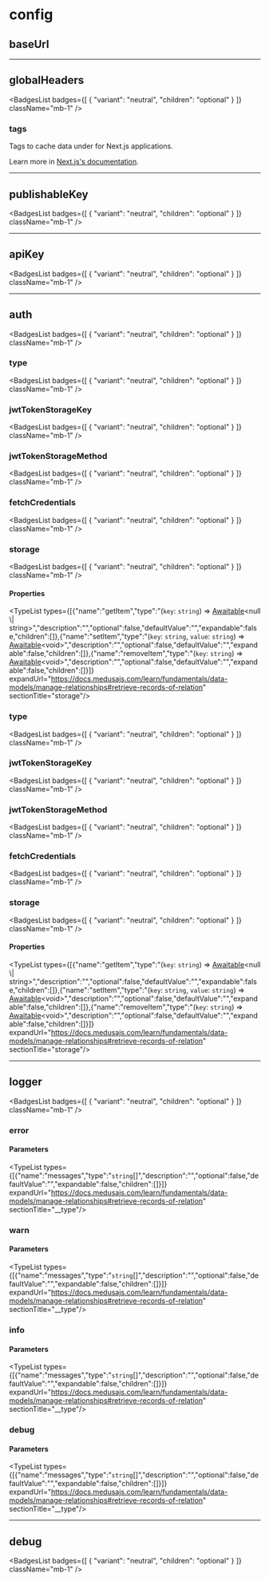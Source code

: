 
# config

## baseUrl

___

## globalHeaders

<BadgesList badges={[
  {
    "variant": "neutral",
    "children": "optional"
  }
]} className="mb-1" />

### tags

Tags to cache data under for Next.js applications.

Learn more in [Next.js's documentation](https://nextjs.org/docs/app/building-your-application/caching#fetch-optionsnexttags-and-revalidatetag).

___

## publishableKey

<BadgesList badges={[
  {
    "variant": "neutral",
    "children": "optional"
  }
]} className="mb-1" />

___

## apiKey

<BadgesList badges={[
  {
    "variant": "neutral",
    "children": "optional"
  }
]} className="mb-1" />

___

## auth

<BadgesList badges={[
  {
    "variant": "neutral",
    "children": "optional"
  }
]} className="mb-1" />

### type

<BadgesList badges={[
  {
    "variant": "neutral",
    "children": "optional"
  }
]} className="mb-1" />

### jwtTokenStorageKey

<BadgesList badges={[
  {
    "variant": "neutral",
    "children": "optional"
  }
]} className="mb-1" />

### jwtTokenStorageMethod

<BadgesList badges={[
  {
    "variant": "neutral",
    "children": "optional"
  }
]} className="mb-1" />

### fetchCredentials

<BadgesList badges={[
  {
    "variant": "neutral",
    "children": "optional"
  }
]} className="mb-1" />

### storage

<BadgesList badges={[
  {
    "variant": "neutral",
    "children": "optional"
  }
]} className="mb-1" />

#### Properties

<TypeList types={[{"name":"getItem","type":"(`key`: `string`) => [Awaitable](../../../types/js_sdk.admin.Awaitable/page.mdx)&#60;null \\| string&#62;","description":"","optional":false,"defaultValue":"","expandable":false,"children":[]},{"name":"setItem","type":"(`key`: `string`, `value`: `string`) => [Awaitable](../../../types/js_sdk.admin.Awaitable/page.mdx)&#60;void&#62;","description":"","optional":false,"defaultValue":"","expandable":false,"children":[]},{"name":"removeItem","type":"(`key`: `string`) => [Awaitable](../../../types/js_sdk.admin.Awaitable/page.mdx)&#60;void&#62;","description":"","optional":false,"defaultValue":"","expandable":false,"children":[]}]} expandUrl="https://docs.medusajs.com/learn/fundamentals/data-models/manage-relationships#retrieve-records-of-relation" sectionTitle="storage"/>

### type

<BadgesList badges={[
  {
    "variant": "neutral",
    "children": "optional"
  }
]} className="mb-1" />

### jwtTokenStorageKey

<BadgesList badges={[
  {
    "variant": "neutral",
    "children": "optional"
  }
]} className="mb-1" />

### jwtTokenStorageMethod

<BadgesList badges={[
  {
    "variant": "neutral",
    "children": "optional"
  }
]} className="mb-1" />

### fetchCredentials

<BadgesList badges={[
  {
    "variant": "neutral",
    "children": "optional"
  }
]} className="mb-1" />

### storage

<BadgesList badges={[
  {
    "variant": "neutral",
    "children": "optional"
  }
]} className="mb-1" />

#### Properties

<TypeList types={[{"name":"getItem","type":"(`key`: `string`) => [Awaitable](../../../types/js_sdk.admin.Awaitable/page.mdx)&#60;null \\| string&#62;","description":"","optional":false,"defaultValue":"","expandable":false,"children":[]},{"name":"setItem","type":"(`key`: `string`, `value`: `string`) => [Awaitable](../../../types/js_sdk.admin.Awaitable/page.mdx)&#60;void&#62;","description":"","optional":false,"defaultValue":"","expandable":false,"children":[]},{"name":"removeItem","type":"(`key`: `string`) => [Awaitable](../../../types/js_sdk.admin.Awaitable/page.mdx)&#60;void&#62;","description":"","optional":false,"defaultValue":"","expandable":false,"children":[]}]} expandUrl="https://docs.medusajs.com/learn/fundamentals/data-models/manage-relationships#retrieve-records-of-relation" sectionTitle="storage"/>

___

## logger

<BadgesList badges={[
  {
    "variant": "neutral",
    "children": "optional"
  }
]} className="mb-1" />

### error

#### Parameters

<TypeList types={[{"name":"messages","type":"`string`[]","description":"","optional":false,"defaultValue":"","expandable":false,"children":[]}]} expandUrl="https://docs.medusajs.com/learn/fundamentals/data-models/manage-relationships#retrieve-records-of-relation" sectionTitle="__type"/>

### warn

#### Parameters

<TypeList types={[{"name":"messages","type":"`string`[]","description":"","optional":false,"defaultValue":"","expandable":false,"children":[]}]} expandUrl="https://docs.medusajs.com/learn/fundamentals/data-models/manage-relationships#retrieve-records-of-relation" sectionTitle="__type"/>

### info

#### Parameters

<TypeList types={[{"name":"messages","type":"`string`[]","description":"","optional":false,"defaultValue":"","expandable":false,"children":[]}]} expandUrl="https://docs.medusajs.com/learn/fundamentals/data-models/manage-relationships#retrieve-records-of-relation" sectionTitle="__type"/>

### debug

#### Parameters

<TypeList types={[{"name":"messages","type":"`string`[]","description":"","optional":false,"defaultValue":"","expandable":false,"children":[]}]} expandUrl="https://docs.medusajs.com/learn/fundamentals/data-models/manage-relationships#retrieve-records-of-relation" sectionTitle="__type"/>

___

## debug

<BadgesList badges={[
  {
    "variant": "neutral",
    "children": "optional"
  }
]} className="mb-1" />
